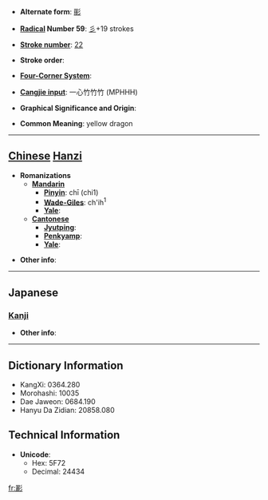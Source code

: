 * '''Alternate form''': [[彨]]

* '''[[Wiktionary:Chinese radical index| Radical]] Number 59''': [[Wiktionary:Chinese radical index 彡|彡]]+19 strokes

* '''[[Wiktionary:Chinese total strokes index|Stroke number]]''': [[Wiktionary:Chinese total strokes index 22|22]]

* '''Stroke order''': 

* '''[[Wiktionary:Chinese four corner index|Four-Corner System]]''': 

* '''[[Wiktionary:Chinese Cangjie index|Cangjie input]]''': 一心竹竹竹 (MPHHH)

* '''Graphical Significance and Origin''': 

* '''Common Meaning''': yellow dragon

----

== [[Chinese]] [[Hanzi]] ==

* '''Romanizations'''
** '''[[Mandarin]]'''
*** '''[[Pinyin]]''': chī (chi1)
*** '''[[Wade-Giles]]''': ch'ih<sup>1</sup>
*** '''[[Yale]]''': 
** '''[[Cantonese]]'''
*** '''[[Jyutping]]''':
*** '''[[Penkyamp]]''': 
*** '''[[Yale]]''': 

* '''Other info''': 

----

==Japanese==
===[[Kanji]]===
{{kanji|on readings=[[ち]] (chi)
|kun readings=[[みずち]] (mizuchi)
}}

* '''Other info''':  

----

== Dictionary Information ==

* KangXi: 0364.280
* Morohashi: 10035
* Dae Jaweon: 0684.190
* Hanyu Da Zidian: 20858.080

== Technical Information ==

* '''Unicode''':
** Hex: 5F72
** Decimal: 24434

[[fr:彲]]